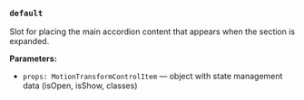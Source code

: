 ### `default`

Slot for placing the main accordion content that appears when the section is expanded.

**Parameters:**
- `props: MotionTransformControlItem` — object with state management data (isOpen, isShow, classes)
